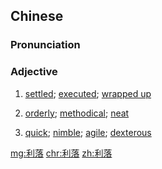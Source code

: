 ==Chinese==
{{zh-forms}}

===Pronunciation===
{{zh-pron
|m=lìluo
|cat=a
}}

===Adjective===
{{zh-adj}}

# {{qualifier|of matters}} [[settled]]; [[executed]]; [[wrapped up]]
# {{qualifier|of work}} [[orderly]]; [[methodical]]; [[neat]]
# {{qualifier|of behaviour}} [[quick]]; [[nimble]]; [[agile]]; [[dexterous]]

[[mg:利落]]
[[chr:利落]]
[[zh:利落]]